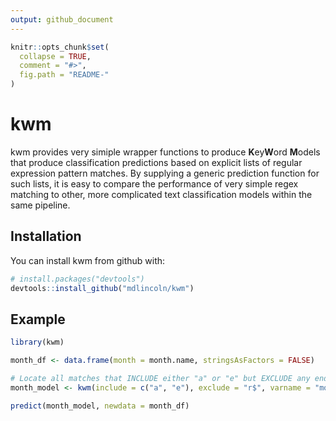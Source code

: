 ```yaml
---
output: github_document
---
```


<!-- README.md is generated from README.Rmd. Please edit that file -->

```r
knitr::opts_chunk$set(
  collapse = TRUE,
  comment = "#>",
  fig.path = "README-"
)
```

# kwm

kwm provides very simiple wrapper functions to produce **K**ey**W**ord **M**odels that produce classification predictions based on explicit lists of regular expression pattern matches. 
By supplying a generic prediction function for such lists, it is easy to compare the performance of very simple regex matching to other, more complicated text classification models within the same pipeline.

## Installation

You can install kwm from github with:

```r
# install.packages("devtools")
devtools::install_github("mdlincoln/kwm")
```

## Example

```r
library(kwm)

month_df <- data.frame(month = month.name, stringsAsFactors = FALSE)

# Locate all matches that INCLUDE either "a" or "e" but EXCLUDE any ending in "r"
month_model <- kwm(include = c("a", "e"), exclude = "r$", varname = "month")

predict(month_model, newdata = month_df)
```
